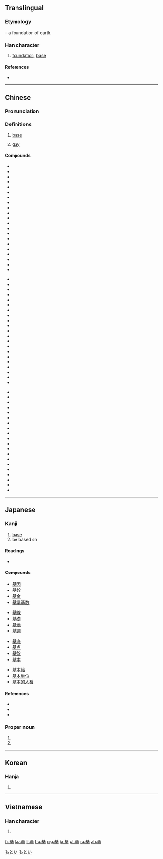 ==Translingual==
{{stroke order|strokes=11}}

===Etymology===
{{Han compound|其|土|t2=earth|ls=psc|c1=p|c2=s}} – a foundation of earth.

{{Han etyl}}

===Han character===
{{Han char|rn=32|rad=土|as=08|sn=11|four=4410<sub>4</sub>|canj=廿金土 (TCG)|ids=⿱[[其]][[土]]}}

# [[foundation]], [[base]]

====References====
* {{Han ref|kx=0231.120|dkj=05197|dj=0468.050|hdz=10449.070|uh=57FA|ud=22522|bh=B0F2|bd=45298}}

----

==Chinese==
{{zh-forms}}

===Pronunciation===
{{zh-pron
|m=jī
|c=gei1
|h=pfs=kî
|md=
|mn=ki
|w=
|mc=y
|oc=y
|cat=n
}}

===Definitions===
{{zh-hanzi}}

# [[base]]
# {{context|slang|lang=zh}} [[gay]]

====Compounds====
{{top3}}
* {{zh-l|基本}}
* {{zh-l|基本詞彙}}
* {{zh-l|基本單位}}
* {{zh-l|基本電荷}}
* {{zh-l|基本法}}
* {{zh-l|基本功}}
* {{zh-l|基本工資}}
* {{zh-l|基本建設}}
* {{zh-l|基本粒子}}
* {{zh-l|基本路線}}
* {{zh-l|基本矛盾}}
* {{zh-l|基本上}}
* {{zh-l|基槽}}
* {{zh-l|基層}}
* {{zh-l|基礎}}
* {{zh-l|基礎教育}}
* {{zh-l|基礎科學}}
* {{zh-l|基礎課}}
* {{zh-l|基礎設施}}
* {{zh-l|基地}}
* {{zh-l|基點}}
{{mid3}}
* {{zh-l|基調}}
* {{zh-l|基督}}
* {{zh-l|基督教}}
* {{zh-l|基爾}}
* {{zh-l|基爾庫克}}
* {{zh-l|基爾特}}
* {{zh-l|基肥}}
* {{zh-l|基輔}}
* {{zh-l|基幹}}
* {{zh-l|基極}}
* {{zh-l|基價}}
* {{zh-l|基建}}
* {{zh-l|基腳}}
* {{zh-l|基金}}
* {{zh-l|基坑}}
* {{zh-l|基里巴斯}}
* {{zh-l|基里科}}
* {{zh-l|基隆}}
* {{zh-l|基律納}}
* {{zh-l|基馬爾}}
* {{zh-l|基諾族}}
{{mid3}}
* {{zh-l|基期}}
* {{zh-l|基色}}
* {{zh-l|基石}}
* {{zh-l|基數}}
* {{zh-l|基蘇木}}
* {{zh-l|基態}}
* {{zh-l|基團}}
* {{zh-l|基希訥烏}}
* {{zh-l|基線}}
* {{zh-l|基性岩}}
* {{zh-l|基岩}}
* {{zh-l|基業}}
* {{zh-l|基因}}
* {{zh-l|基因工程}}
* {{zh-l|基音}}
* {{zh-l|基於}}
* {{zh-l|基址}}
* {{zh-l|基質}}
* {{zh-l|基準}}
* {{zh-l|迦太基}}
{{bottom}}

----

==Japanese==

===Kanji===
{{ja-kanji|grade=5|rs=土08}}

# [[base]]
# be based on

====Readings====
* {{ja-readings|kanon=[[き]] (ki)|goon=[[こ]] (ko)|kun=[[もとい]] (motoi), [[もと]] (moto), [[もとづく]] (motodzuku)|nadzuke=[[のり]] (nori), [[はじむ]] (hajimu), [[はじめ]] (hajime), [[もと]] (moto), [[もとい]] (motoi)}}

====Compounds====
{{top4}}
* [[基因]]
* [[基幹]]
* [[基金]]
* [[基準基数]]
{{mid4}}
* [[基線]]
* [[基礎]]
* [[基地]]
* [[基調]]
{{mid4}}
* [[基底]]
* [[基点]]
* [[基盤]]
* [[基本]]
{{mid4}}
* [[基本給]]
* [[基本単位]]
* [[基本的人権]]
{{bottom}}

====References====
* {{S-JIS|8AEE}}
* {{JIS|3470}}
* {{EUC-JP|BBF9}}

===Proper noun===
{{ja-pos|k|proper|hira=もとい|rom=Motoi}}

# {{given name|male|lang=ja}}
# {{surname|lang=ja}}

[[Category:Japanese male given names|もとい]]
[[Category:Japanese surnames|もとい]]

----

==Korean==

===Hanja===
{{ko-hanja|hangeul=기|rv=gi|mr=ki}}

# {{defn|lang=ko|sort=土08}}

----

==Vietnamese==

===Han character===
{{vi-hantu|[[cơ]]|rs=土08}}

# {{defn|lang=vi|sort=土08}}

[[fr:基]]
[[ko:基]]
[[li:基]]
[[hu:基]]
[[mg:基]]
[[ja:基]]
[[pl:基]]
[[ru:基]]
[[zh:基]]